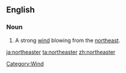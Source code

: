 ==English==
===Noun===
{{en-noun}}
# A strong [[wind]] blowing from the [[northeast]].

[[Category:Wind]]

[[ja:northeaster]]
[[ta:northeaster]]
[[zh:northeaster]]